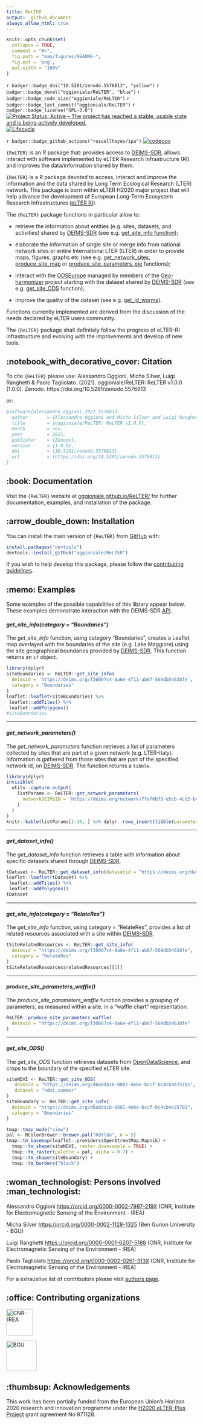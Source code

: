 ```yaml
---
title: ReLTER
output:  github_document
always_allow_html: true
---
```


<!-- README.md is generated from README.Rmd. Please edit that file -->

```r
knitr::opts_chunk$set(
  collapse = TRUE,
  comment = "#>",
  fig.path = "man/figures/README-",
  fig.ext = 'png',
  out.width = "100%"
)
```

<!-- badges: start -->
<!-- other badges https://github.com/GuangchuangYu/badger -->
<!-- DOI badge -->
`r badger::badge_doi("10.5281/zenodo.5576813", "yellow")`
<!-- the version is determined via the DESCRIPTION file -->
`r badger::badge_devel("oggioniale/ReLTER", "blue")`
<!-- CRAN badges -->
<!-- `r badger::badge_cran_release("oggioniale/ReLTER", "orange")` -->
<!-- `r badger::badge_cran_checks("ReLTER")` -->
<!-- `r badger::badge_cran_download("badger", "last-month", "green")` -->
<!-- `r badgecreatr::badge_rdocumentation("ReLTER")` -->
<!-- work on github -->
`r badger::badge_code_size("oggioniale/ReLTER")`
`r badger::badge_last_commit("oggioniale/ReLTER")`
`r badger::badge_license("GPL-3.0")`
[![Project Status: Active – The project has reached a stable, usable state and is being actively developed.](https://www.repostatus.org/badges/latest/active.svg)](https://www.repostatus.org/#active)
[![Lifecycle](https://lifecycle.r-lib.org/articles/figures/lifecycle-stable.svg)](https://lifecycle.r-lib.org/articles/stages.html#stable)

<!-- Once you have submitted a package and it has passed editor checks, add a peer-review badge via -->
<!-- [![](https://badges.ropensci.org/485_status.svg)](https://github.com/ropensci/software-review/issues/485) -->
<!-- where issue_id is the number of the issue in the software-review repository. -->
`r badger::badge_github_actions("rossellhayes/ipa")`
[![codecov](https://codecov.io/gh/oggioniale/ReLTER/branch/dev/graph/badge.svg)](https://codecov.io/gh/oggioniale/ReLTER)
<!-- badges: end -->

`{ReLTER}` is an R package that: provides access to [DEIMS-SDR](https://deims.org/), allows interact with software implemented by eLTER Research Infrastructure (RI) and improves the data/information shared by them.

`{ReLTER}` is a R package devoted to access, interact and improve the information and the data shared by Long Term Ecological Research (LTER) network. This package is born within eLTER H2020 major project that will help advance the development of European Long-Term Ecosystem Research Infrastructures ([eLTER RI](https://elter-ri.eu)).

The `{ReLTER}` package functions in particular allow to:

- retrieve the information about entities (e.g. sites, datasets, and activities) shared by [DEIMS-SDR](https://deims.org/) (see e.g. [get_site_info function](https://oggioniale.github.io/ReLTER/reference/get_site_info.html));

- elaborate the information of single site or merge info from national network sites or entire International LTER (ILTER) in order to provide maps, figures, graphs etc (see e.g. [get_network_sites](https://oggioniale.github.io/ReLTER/reference/get_network_sites.html), [produce_site_map](https://oggioniale.github.io/ReLTER/reference/produce_site_map.html) or [produce_site_parameters_pie](https://oggioniale.github.io/ReLTER/reference/produce_site_parameters_pie.html) functions);

- interact with the [ODSEurope](maps.opendatascience.eu) managed by members of the [Geo-harmonizer](https://opendatascience.eu/geoharmonizer-project/) project starting with the dataset shared by [DEIMS-SDR](https://deims.org/) (see e.g. [get_site_ODS](https://oggioniale.github.io/ReLTER/reference/get_site_ODS.html) function);

- improve the quality of the dataset (see e.g. [get_id_worms](https://oggioniale.github.io/ReLTER/reference/get_id_worms.html)).

Functions currently implemented are derived from the discussion of the needs declared by eLTER users community.

The `{ReLTER}` package shall definitely follow the progress of eLTER-RI infrastructure and evolving with the improvements and develop of new tools.

<!-- about the icons https://github.com/ikatyang/emoji-cheat-sheet -->
## :notebook_with_decorative_cover: Citation

To cite `{ReLTER}` please use:
Alessandro Oggioni, Micha Silver, Luigi Ranghetti & Paolo Tagliolato. (2021). oggioniale/ReLTER: ReLTER v1.0.0 (1.0.0). Zenodo. https://doi.org/10.5281/zenodo.5576813

or:

``` bibtex
@software{alessandro_oggioni_2021_5576813,
  author       = {Alessandro Oggioni and Micha Silver and Luigi Ranghetti and Paolo Tagliolato},
  title        = {oggioniale/ReLTER: ReLTER v1.0.0},
  month        = nov,
  year         = 2021,
  publisher    = {Zenodo},
  version      = {1.0.0},
  doi          = {10.5281/zenodo.5576813},
  url          = {https://doi.org/10.5281/zenodo.5576813}
}
```

## :book: Documentation

Visit the `{ReLTER}` website at [oggioniale.github.io/ReLTER/](https://oggioniale.github.io/ReLTER/) for further documentation, examples,  and installation of the package.  


## :arrow_double_down: Installation

You can install the main version of `{ReLTER}` from [GitHub](https://github.com/oggioniale/ReLTER) with:

```r
install.packages("devtools")
devtools::install_github("oggioniale/ReLTER")
```
If you wish to help develop this package, please follow the [contributing guidelines](CONTRIBUTING.md).

## :memo: Examples

Some examples of the possible capabilities of this library appear below. These examples demonstrate interaction with the DEIMS-SDR [API](https://deims.org/api).

#### *get_site_info(category = "Boundaries")*

The *get_site_info* function, using category "Boundaries", creates a Leaflet map overlayed with the boundaries of the site (e.g. Lake Maggiore) using the site geographical boundaries provided by [DEIMS-SDR](https://deims.org/). This function returns an `sf` object.

```r
library(dplyr)
siteBoundaries <- ReLTER::get_site_info(
  deimsid = 'https://deims.org/f30007c4-8a6e-4f11-ab87-569db54638fe',
  category = "Boundaries"
)
leaflet::leaflet(siteBoundaries) %>% 
 leaflet::addTiles() %>% 
 leaflet::addPolygons()
#siteBoundaries
```

--------------------------------

#### *get_network_parameters()*

The *get_network_parameters* function retrieves a list of parameters collected by sites that are part of a given network (e.g. LTER-Italy). Information is gathered from those sites that are part of the specified network id, on [DEIMS-SDR](https://deims.org/). The function returns a `tibble`.

```r
library(dplyr)
invisible(
  utils::capture.output(
    listParams <- ReLTER::get_network_parameters(
      networkDEIMSID = 'https://deims.org/network/7fef6b73-e5cb-4cd2-b438-ed32eb1504b3'
    )
  )
)
knitr::kable(listParams[1:10, ] %>% dplyr::rows_insert(tibble(parameterLabel = "...", parameterUri = "...")))
```

--------------------------------

#### *get_dataset_info()*

The *get_dataset_info* function retrieves a table with information about specific datasets shared through [DEIMS-SDR](https://deims.org/).

```r
tDataset <- ReLTER::get_dataset_info(datasetid = "https://deims.org/dataset/38d604ef-decb-4d67-8ac3-cc843d10d3ef")
leaflet::leaflet(tDataset) %>% 
 leaflet::addTiles() %>% 
 leaflet::addPolygons()
tDataset
```

--------------------------------

#### *get_site_info(category = "RelateRes")*

The *get_site_info* function, using category = "RelateRes", provides a list of related resources associated with a site within [DEIMS-SDR](https://deims.org/).

```r
tSiteRelatedResources <- ReLTER::get_site_info(
  deimsid = "https://deims.org/f30007c4-8a6e-4f11-ab87-569db54638fe",
  category = "RelateRes"
)
tSiteRelatedResources$relatedResources[[1]]
```

--------------------------------

#### *produce_site_parameters_waffle()*

The *produce_site_parameters_waffle* function provides a grouping of parameters, as measured within a site, in a "waffle chart" representation.

```r
ReLTER::produce_site_parameters_waffle(
  deimsid = "https://deims.org/f30007c4-8a6e-4f11-ab87-569db54638fe"
)
```

--------------------------------

#### *get_site_ODS()*

The *get_site_ODS* function retrieves datasets from [OpenDataScience](https://maps.opendatascience.eu/), and crops to the boundary of the specified eLTER site.

```r
siteNDVI <- ReLTER::get_site_ODS(
   deimsid = "https://deims.org/d0a8da18-0881-4ebe-bccf-bc4cb4e25701",
   dataset = "ndvi_summer"
)
siteBoundary <- ReLTER::get_site_info(
  deimsid = "https://deims.org/d0a8da18-0881-4ebe-bccf-bc4cb4e25701",
  category = "Boundaries"
)

tmap::tmap_mode("view")
pal <- RColorBrewer::brewer.pal("RdYlGn", n = 5)
tmap::tm_basemap(leaflet::providers$OpenStreetMap.Mapnik) +
  tmap::tm_shape(siteNDVI, raster.downsample = TRUE) +
  tmap::tm_raster(palette = pal, alpha = 0.7) + 
  tmap::tm_shape(siteBoundary) +
  tmap::tm_borders("black")
```

## :woman_technologist: Persons involved :man_technologist:

Alessandro Oggioni <https://orcid.org/0000-0002-7997-219X> (CNR, Institute for Electromagnetic Sensing of the Environment - IREA)

<!-- Add authors, reviewers including those who, within eLTER network, reviewed the package and add acknowledgements 
     in accordance with this https://ropensci.org/blog/2018/03/16/thanking-reviewers-in-metadata/ and this
     https://devguide.ropensci.org/building.html#authorship.
     Add the same in DESCRIPTION file -->

Micha Silver <https://orcid.org/0000-0002-1128-1325> (Ben Gurion University - BGU)

Luigi Ranghetti <https:://orcid.org/0000-0001-6207-5188> (CNR, Institute for Electromagnetic Sensing of the Environment - IREA)

Paolo Tagliolato <https:://orcid.org/0000-0002-0261-313X> (CNR, Institute for Electromagnetic Sensing of the Environment - IREA)

For a exhaustive list of contributors please visit [authors page](https://oggioniale.github.io/ReLTER/authors).

## :office: Contributing organizations

![CNR-IREA](man/figures/irea_logo.png){height="70"}
<!--a href="http://www.irea.cnr.it/en/"><img src="man/figures/irea_logo.png" height="40" align="left" /></a-->

![BGU](man/figures/bgu_logo.png){height="80"}
<!--a href="https://in.bgu.ac.il/en/"><img src="man/figures/bgu_logo.png" height="40" align="left" /></a-->

## :thumbsup: Acknowledgements 

This work has been partially funded from the European Union’s Horizon 2020 research and innovation programme under the [H2020 eLTER-Plus Project](https://elter-ri.eu/elter-plus) grant agreement No 871128.
